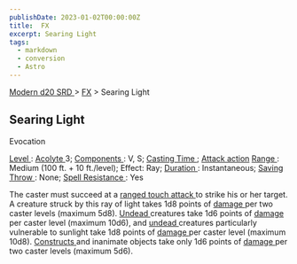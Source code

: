 ```yaml
---
publishDate: 2023-01-02T00:00:00Z
title:  FX
excerpt: Searing Light
tags:
  - markdown
  - conversion
  - Astro
---
```


[ Modern d20 SRD ](/#modernD20) > [ FX](modern-d20-srd-fx-index) > Searing Light

##  Searing Light

Evocation

[ Level ](modern-d20-srd-fx-level) : [ Acolyte ](modern-d20-srd-classes-advanced-acolyte) 3; [ Components ](modern-d20-srd-fx-components) : V, S; [Casting Time ](modern-d20-srd-fx-casting-time) ; [ Attack action](modern-d20-srd-combat-attack-actions) [ Range ](modern-d20-srd-fx-range) :
Medium (100 ft. + 10 ft./level); Effect: Ray; [ Duration ](modern-d20-srd-fx-duration) : Instantaneous; [ Saving Throw ](modern-d20-srd-basics-saving-throws) : None; [ Spell Resistance ](modern-d20-srd-special-abilities-spell-resistance) : Yes

The caster must succeed at a [ ranged touch attack ](modern-d20-srd-combat-attack-actions) to strike his or her target. A creature struck by this ray of
light takes 1d8 points of [ damage ](modern-d20-srd-combat-damage) per two
caster levels (maximum 5d8). [ Undead ](modern-d20-srd-creature-types-undead)
creatures take 1d6 points of [ damage ](modern-d20-srd-combat-damage) per
caster level (maximum 10d6), and [ undead ](modern-d20-srd-creature-types-undead) creatures particularly vulnerable to sunlight take 1d8 points of [damage ](modern-d20-srd-combat-damage) per caster level (maximum 10d8). [Constructs ](modern-d20-srd-creature-types-construct) and inanimate objects
take only 1d6 points of [ damage ](modern-d20-srd-combat-damage) per two
caster levels (maximum 5d6).

